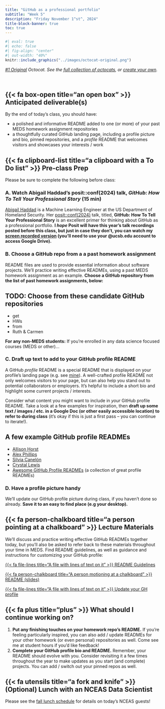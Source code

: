 ```yaml
---
title: "GitHub as a professional portfolio"
subtitle: "Week 5"
description: "Friday November 1^st^, 2024"
title-block-banner: true
toc: true
---
```


```r
#| eval: true
#| echo: false
#| fig-align: "center"
#| out-width: "40%"
knitr::include_graphics("../images/octocat-original.png")
```

::: {.center-text .gray-text}
*[#1 Original](https://octodex.github.com/original/) Octocat. See the [full collection of octocats](https://octodex.github.com/), or [create your own](https://myoctocat.com/).*
:::

<br>

## {{< fa box-open title="an open box" >}} Anticipated deliverable(s) {#anticipated-deliverables}

By the end of today's class, you should have:

- a polished and informative README added to one (or more) of your past MEDS homework assignment repositories
- a thoughtfully curated GitHub landing page, including a profile picture and bio, pinned repositories, and a *profile* README that welcomes visitors and showcases your interests / work 

## {{< fa clipboard-list title="a clipboard with a To Do list" >}} Pre-class Prep {#pre-class-prep}

Please be sure to complete the following before class:

### A. Watch Abigail Haddad's posit::conf(2024) talk, *GitHub: How To Tell Your Professional Story* (15 min)

[Abigail Haddad](https://github.com/abigailhaddad) is a Machine Learning Engineer at the US Department of Homeland Security. Her [posit::conf(2024)](https://posit.co/conference/) talk, titled, **GitHub: How To Tell Your Professional Story** is an excellent primer for thinking about GitHub as a professional portfolio. [**I *hope* Posit will have this year's talk recordings posted before this class, but just in case they don't, you can watch my [screen recorded version](https://drive.google.com/file/d/1G0Cv9eWRP5HuLyj5FZ46zDbDG2EcPtwV/view?usp=sharing) (you'll need to use your @ucsb.edu account to access Google Drive).**]{.teal-text}

<!-- ::: {.callout-note collapse=true} -->
<!-- ## Expand for talk notes -->

<!-- **Abstract:** GitHub is more than just a version control tool, it's a way of explaining your professional identity to prospective employers and collaborators – and you can build your profile now, before you're looking for new opportunities. This talk is about how to think of GitHub as an opportunity, not a chore, and how to represent yourself well without making developing your GitHub profile into a part-time job. I'll talk about why GitHub adds value beyond a personal website, what kinds of projects are helpful to share, and some good development practices to get in the habit of, regardless of your project specifics. -->

<!-- Abigail explains why, from a hiring manager's perspective, it's important to demonstrate what you mean by "having a background / degree / experience" in data science:  -->

<!-- >*"There are all sorts of data science and data analytics programs out there, and we don't know what they are. If you told me you were a math undergrad or have an economics PhD, I broadly know what that means. If you tell me you study data science, I actually don't. There isn't really a level of standardization, and even the same class across programs can go into very different levels of depth. And so when I see that on a resume, it's hard for me to tell what that translates to, and what you're bringing to the table."* -->

<!-- TBD -->

<!-- >If you're looking for the lowest hanging fruit in terms of spending a (hopefully) small amount of time in a way that has the greatest returns in both building your skills and showing off your skills, the answer is GitHub -->

<!-- - coding skills -->
<!-- - problem-solving approaches -->
<!-- - technical practices and skills -->
<!-- - communications -->

<!-- - shows how you modularize code -->
<!-- - how you get to your final product (e.g. visualization) -->
<!-- - shows that you know how to use git (not everyone does know how) -->

<!-- GitHub is: -->
<!-- - and industry standard -->
<!-- - free -->
<!-- - lasting portfolio / likely to get looked at -->

<!-- Working in public is empowering bc she approaches it from the viewpoint that at any point someone may ask, and she would be willing to share her code by sending them the link to the repo (rather that stressing / scrambling to fix it up) -->


<!-- ### How to pick projects  -->

<!-- What skill am I trying to get or show that I have -->
<!-- If there's a skill that I want, I don't have to wait to learn it (unlike at a job) -->

<!-- If you are Junior in this field and know how to use git, and your code is in functions, and you write a README file, that's actually really huge.  -->

<!-- Pick projects that interest your (e.g. strava dashboard) -->

<!-- Pick the smallest possible project you can do that either teaches or conveys what you are trying to do; you want to show you can do something from start to finish -->
<!-- there's a lot you can show with a small amount of code, so scope it narrowly and build if you want to -->

<!-- put personal projects on your resume! -->


<!-- ### Good development practices -->

<!-- code that's  -->
<!-- - easy to run -->
<!-- - easy to build on  -->
<!-- - easy to understand -->

<!-- Repo essentials: -->
<!-- - modular -->
<!-- - all work in code -->
<!-- - organized -->
<!-- - documented -->
<!-- - makes sense -->

<!-- ::: -->

### B. Choose a GitHub repo from a a past homework assignment

README files are used to provide essential information about software projects. We'll practice writing effective READMEs, using a past MEDS homework assignment as an example. [**Choose a GitHub repository from the list of past homework assignments, below:**]{.teal-text}
 
::: {.callout-important collapse=true}
## TODO: Choose from these candidate GitHub repositories
- get
- HWs
- from
- Ruth & Carmen

**For any non-MEDS students:** If you're enrolled in any data science focused courses (MEDS or other)...
:::

### C. Draft up text to add to your GitHub profile README

A GitHub *profile* README is a special README that is displayed on your profile's landing page (e.g. see [mine](https://github.com/samanthacsik){target="_blank"}). A well-crafted profile README not only welcomes visitors to your page, but can also help you stand out to potential collaborators or employers. It's helpful to include a short bio and highlight some current projects / interests.

Consider what content you might want to include in *your* GitHub profile README. Take a look at a few examples for inspiration, then [**draft up some text / images / etc. in a Google Doc (or other easily accessible location) to refer to during class**]{.teal-text} (it's okay if this is just a first pass -- you can continue to iterate!).

::: {.callout-tip collapse=true}
## A few example GitHub profile READMEs
- [Allison Horst](https://github.com/allisonhorst){target="_blank"}
- [Alex Phillips](https://github.com/alatleephillips){target="_blank"}
- [Silvia Canelón](https://github.com/spcanelon){target="_blank"}
- [Crystal Lewis](https://github.com/Cghlewis){target="_blank"}
- [Awesome GitHub Profile READMEs](https://zzetao.github.io/awesome-github-profile/){target="_blank"} (a collection of great profile READMEs)
:::

### D. Have a profile picture handy

We'll update our GitHub profile picture during class, if you haven't done so already. [**Save it to an easy to find place (e.g your desktop).**]{.teal-text}

## {{< fa person-chalkboard title="a person pointing at a chalkboard" >}} Lecture Materials {#lecture-materials}

We'll discuss and practice writing effective GitHub READMEs together today, but you'll also be asked to refer back to these materials throughout your time in MEDS. Find README guidelines, as well as guidance and instructions for customizing your GitHub profile:

::: {.grid}

::: {.g-col-12 .g-col-md-4}
::: {.center-text}
[{{< fa file-lines title="A file with lines of text on it" >}} README Guidelines](https://ucsb-meds.github.io/README-guidelines/){.btn role="button" target="_blank"} 
:::
:::

::: {.g-col-12 .g-col-md-4}
::: {.center-text}
[{{< fa person-chalkboard title="A person motioning at a chalkboard" >}} README  (slides)](materials/readme-guidelines-slides.qmd){.btn role="button" target="_blank"} 
:::
:::


::: {.g-col-12 .g-col-md-4}
::: {.center-text}
[{{< fa file-lines title="A file with lines of text on it" >}} Update your GH profile](materials/GH-profile.qmd){.btn role="button" target="_blank"} 
:::
:::

:::

## {{< fa plus title="plus" >}} What should I continue working on? {#continue-working}

1. [**Put any finishing touches on your homework repo's README.**]{.teal-text} If you're feeling particularly inspired, you can also add / update READMEs for your other homework (or even personal) repositories as well. Come see me at student hours if you'd like feedback!
2. [**Complete your GitHub profile bio and README.**]{.teal-text} Remember, your README should evolve with you. Consider revisiting it a few times throughout the year to make updates as you start (and complete) projects. You can add / switch out your pinned repos as well. 

## {{< fa utensils title="a fork and knife" >}} (Optional) Lunch with an NCEAS Data Scientist

Please see the [fall lunch schedule](https://docs.google.com/spreadsheets/d/1pQYEp5WdlE9dz0Ijp9I5GpYMnlZl6B-bg2fP8dVyiW0/edit?usp=sharing){target="_blank"} for details on today's NCEAS guests!

<!-- Join us on the NCEAS Terrace for a networking lunch today (12 - 1pm) with [**Abby Meyer**](https://www.avmey.com/) and [**Carlo Broderick**](https://github.com/CarloBroderick)! -->

<!-- - **Abby** is a Geospatial Developer for the McClintock Lab, developing software for marine conservation planning and fisheries management. They work specifically on reporting tools for SeaSketch, a web-based mapping application used for collaborative marine spatial planning. -->

<!-- - **Carlo** Carlo Broderick is a data analyst for the Western Wildfire Resilience Index (WWRI). The WWRI is a science communication tool designed to help people and policymakers understand how resilient their communities are to wildfires. Carlo collaborates with two other data analysts and the broader WWRI team to research, develop, and implement WWRI's methodology. His work focuses on the creation and calculation of the index through reproducible, open source, and collaborative data science. Carlo holds a master's degree in Environmental Data Science from UC Santa Barbara, a Project Management Professional (PMP) certification from UC Berkeley, and a bachelor's degree in Environmental Studies and Economics from UC Santa Cruz. His professional background includes supply chain visibility, SAS project management, and sustainability-focused scientific administration. Passionate about utilizing data science to measure and manage environmental externalities, Carlo has a special interest in satellite image and machine learning (SIML) technology and it's potential impact on sustainable development. His passion for environmental economics can be found in his flaming hot composable plastic takes and his strong aversion to market failures. -->
